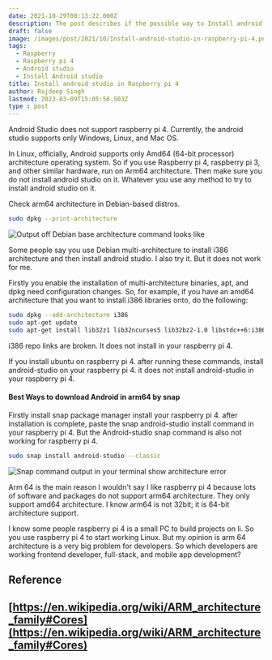 ```yaml
---
date: 2021-10-29T08:13:22.000Z
description: The post describes if the possible way to Install android studio in raspberry pi 4.
draft: false
image: /images/post/2021/10/Install-android-studio-in-raspberry-pi-4.png
tags:
  - Raspberry
  - Raspberry pi 4
  - Android studio
  - Install Android studio
title: Install android studio in Raspberry pi 4
author: Rajdeep Singh
lastmod: 2023-03-09T15:05:56.503Z
type : post
---
```


Android Studio does not support raspberry pi 4. Currently, the android studio
supports only Windows, Linux, and Mac OS.

In Linux, officially, Android supports only Amd64 (64-bit processor)
architecture operating system. So if you use Raspberry pi 4, raspberry pi 3,
and other similar hardware, run on Arm64 architecture. Then make sure you do not
install android studio on it. Whatever you use any method to try to install
android studio on it.

Check arm64 architecture in Debian-based distros.

```bash
sudo dpkg --print-architecture
```

![Output off Debian base architecture command looks like](/images/post/2021/10/carbon.png "Output off Debian base architecture command looks like")

Some people say you use Debian multi-architecture to install i386 architecture
and then install android studio. I also try it. But it does not work for me.

Firstly you enable the installation of multi-architecture binaries, apt, and
dpkg need configuration changes. So, for example, if you have an amd64
architecture that you want to install i386 libraries onto, do the following:

```bash
sudo dpkg --add-architecture i386
sudo apt-get update
sudo apt-get install lib32z1 lib32ncurses5 lib32bz2-1.0 libstdc++6:i386 libfontconfig1:i386 libxext6:i386 libxrender1:i386 libgstreamer-plugins-base0.10-0:i386
```

i386 repo links are broken. It does not install in your raspberry pi 4.

If you install ubuntu on raspberry pi 4. after running these commands, install
android-studio on your raspberry pi 4. it does not install android-studio in
your raspberry pi 4.

#### Best Ways to download Android in arm64 by snap

Firstly install snap package manager install your raspberry pi 4. after
installation is complete, paste the snap android-studio install command in your
raspberry pi 4. But the Android-studio snap command is also not working for
raspberry pi 4.

```bash
sudo snap install android-studio --classic
```

![Snap command output in your terminal show architecture error](/images/post/2021/10/install-android-studio-on-raspberry-pi-4.png "Snap command output in your terminal show architecture error")

Arm 64 is the main reason I wouldn't say I like raspberry pi 4 because lots of
software and packages do not support arm64 architecture. They only support amd64
architecture. I know arm64 is not 32bit; it is 64-bit architecture support.

I know some people raspberry pi 4 is a small PC to build projects on li. So you
use raspberry pi 4 to start working Linux. But my opinion is arm 64 architecture
is a very big problem for developers. So which developers are working frontend
developer, full-stack, and mobile app development?

## Reference

## [https://en.wikipedia.org/wiki/ARM_architecture_family#Cores](https://en.wikipedia.org/wiki/ARM_architecture_family#Cores)
